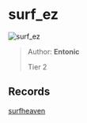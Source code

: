 
# surf_ez

![surf_ez](https://raw.githubusercontent.com/Sayt123/SurfMapPics/Maps-and-bonuses/csgo/surf_ez.jpg)

> Author: **Entonic**
>
> Tier 2

## Records

[surfheaven](https://surfheaven.eu/map/surf_ez)
